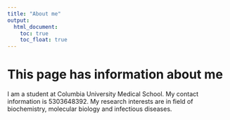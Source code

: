 ```yaml
---
title: "About me"
output: 
  html_document:
    toc: true
    toc_float: true
---
```


# This page has information about me

I am a student at Columbia University Medical School. My contact information is 5303648392. My research interests are in field of biochemistry, molecular biology and infectious diseases.